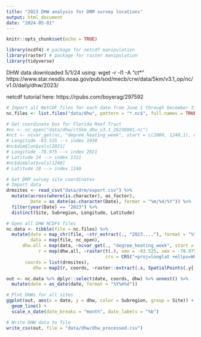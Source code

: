 ```yaml
---
title: "2023 DHW analysis for DRM survey locations"
output: html_document
date: "2024-05-01"
---
```


```r
knitr::opts_chunk$set(echo = TRUE)
```

```r
library(ncdf4) # package for netcdf manipulation
library(raster) # package for raster manipulation
library(tidyverse)
```

DHW data downloaded 5/1/24 using:
wget -r -l1 -A "ct*" https://www.star.nesdis.noaa.gov/pub/sod/mecb/crw/data/5km/v3.1_op/nc/v1.0/daily/dhw/2023/

netcdf tutorial here: https://rpubs.com/boyerag/297592


```r
# Import all NetCDF files for each date from June 1 through December 31, 2023
nc.files <- list.files("data/dhw", pattern = "*.nc$", full.names = TRUE)

# Get coordinate box for Florida Reef Tract
#nc <- nc_open("data/dhw/ct5km_dhw_v3.1_20230901.nc")
#nct <- ncvar_get(nc, "degree_heating_week", start = c(2000, 1240,1), count = c(21, 81,1))
# Longitude -83.525 --> index 1930
#nc$dim$lon$vals[2021]
# Longitude -78.975 --> index 2021
# Latitude 24 --> index 1321
#nc$dim$lat$vals[1240]
# Latitude 28 --> index 1240

# Get DRM survey site coordinates
# Import data
drmsites <- read_csv("data/drm/export.csv") %>%
  mutate(across(where(is.character), as_factor),
         Date = as_date(as.character(Date), format = "%m/%d/%Y")) %>%
  filter(year(Date) == "2023") %>%
  distinct(Site, Subregion, Longitude, Latitude)

# Open all DHW NCDF4 files
nc.data <- tibble(file = nc.files) %>%
  mutate(date = map_chr(file, ~str_extract(., "2023...."), format = "%Y%m%d"),
         data = map(file, nc_open),
      dhw.all = map(data, ~ncvar_get(., "degree_heating_week", start = c(1930, 1240, 1), count = c(91, 81, 1))),
            r = map(dhw.all, ~raster(t(.), xmn = -83.525, xmx = -78.975, ymn = 23.975, ymx = 28.025,
                                     crs = CRS("+proj=longlat +ellps=WGS84 +datum=WGS84 +no_defs+ towgs84=0,0,0"))),
       coords = list(drmsites),
          dhw = map2(r, coords, ~raster::extract(.x, SpatialPoints(.y[,3:4]), method = "simple")))

out <- nc.data %>% dplyr::select(date, coords, dhw) %>% unnest() %>%
  mutate(date = as_date(date, format = "%Y%m%d"))
```

```r
# Plot DHWs for all sites
ggplot(out, aes(x = date, y = dhw, color = Subregion, group = Site)) +
  geom_line() +
  scale_x_date(date_breaks = "month", date_labels = "%b")
```

```r
# Write DHW data to file
write_csv(out, file = "data/dhw/dhw_processed.csv")
```

